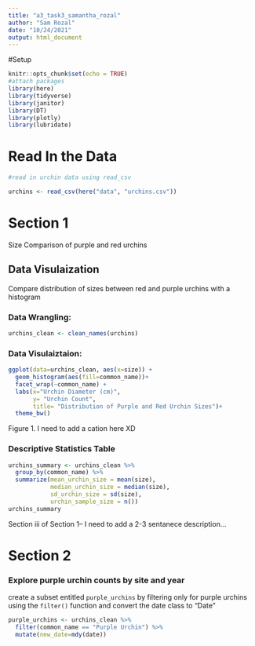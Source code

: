 ```yaml
---
title: "a3_task3_samantha_rozal"
author: "Sam Rozal"
date: "10/24/2021"
output: html_document
---
```

#Setup
```r
knitr::opts_chunk$set(echo = TRUE)
#attach packages
library(here)
library(tidyverse)
library(janitor)
library(DT)
library(plotly)
library(lubridate)
```

# Read In the Data 
```r
#read in urchin data using read_csv

urchins <- read_csv(here("data", "urchins.csv"))

```

# Section 1
Size Comparison of purple and red urchins

## Data Visulaization
Compare distribution of sizes between red and purple urchins with a histogram 

### Data Wrangling: 
```r
urchins_clean <- clean_names(urchins)
```

### Data Visulaiztaion:
```r
ggplot(data=urchins_clean, aes(x=size)) +
  geom_histogram(aes(fill=common_name))+
  facet_wrap(~common_name) +
  labs(x="Urchin Diameter (cm)", 
       y= "Urchin Count", 
       title= "Distribution of Purple and Red Urchin Sizes")+
  theme_bw()

```
Figure 1. I need to add a cation here XD

### Descriptive Statistics Table

```r
urchins_summary <- urchins_clean %>% 
  group_by(common_name) %>%
  summarize(mean_urchin_size = mean(size),
            median_urchin_size = median(size),
            sd_urchin_size = sd(size),
            urchin_sample_size = n())
urchins_summary

```

Section iii of Section 1-- I need to add a 2-3 sentanece description...



# Section 2

### Explore purple urchin counts by site and year
create a subset entitled `purple_urchins` by filtering only for purple urchins using the `filter()` function and convert the date class to "Date"
```r
purple_urchins <- urchins_clean %>%
  filter(common_name == "Purple Urchin") %>% 
  mutate(new_date=mdy(date))

```

